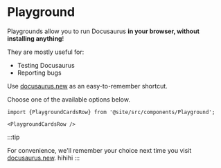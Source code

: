 # Playground

Playgrounds allow you to run Docusaurus **in your browser, without installing anything**!

They are mostly useful for:

- Testing Docusaurus
- Reporting bugs

Use [docusaurus.new](https://docusaurus.new) as an easy-to-remember shortcut.

Choose one of the available options below.

```mdx-code-block
import {PlaygroundCardsRow} from '@site/src/components/Playground';

<PlaygroundCardsRow />
```

:::tip

For convenience, we'll remember your choice next time you visit [docusaurus.new](https://docusaurus.new).
hihihi
:::
